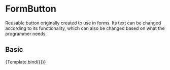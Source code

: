 
<Meta title="Components/Content/FormButton" component={FormButton} />

# FormButton

Reusable button originally created to use in forms. Its text can be changed
according to its functionality, which can also be changed based on what the
programmer needs.

<Props of={FormButton} />


## Basic

<Canvas>
  <Story
    name="Basic"
    args={{
      buttonText: 'Text displayed inside the button',
    }}
  >
    {Template.bind({})}
  </Story>
</Canvas>

<ArgsTable of={FormButton} story="Basic" />
